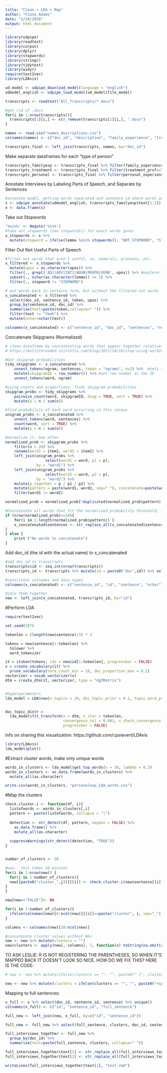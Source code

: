 ```yaml
---
title: "Clean + LDA + Map"
author: "Fiona Adams"
date: "2/24/2020"
output: html_document
---
```

```r
library(udpipe)
library(readtext)
library(corpus)
library(dplyr)
library(stopwords)
library(stringr)
library(tidytext)
library(widyr)
require(text2vec)
library(LDAvis)
```

```r
ud_model <- udpipe_download_model(language = "english")
udmodel_english <- udpipe_load_model(ud_model$file_model)

transcripts <- readtext("All_Transcripts/*.docx")
```

```r
#get rid of .docx
for(i in 1:nrow(transcripts)){
  transcripts[1][i,] <- str_remove(transcripts[1][i,], ".docx")
}

names <- read.csv("names_descriptions.csv")
colnames(names) <- c("doc_id", "description", "family_experience", "treatment_prof", "personal_experience")

transcripts_final <- left_join(transcripts, names, by="doc_id")
```

Make separate dataframes for each "type of person"
```r
transcripts_familyexp <- transcripts_final %>% filter(family_experience==TRUE)
transcripts_treatment <- transcripts_final %>% filter(treatment_prof==TRUE)
transcripts_personal <- transcripts_final %>% filter(personal_experience==TRUE)
```

Annotate Interviews by Labeling Parts of Speech, and Separate by Sentences
```r
#annotate model, getting words separated and sentence id where words are taken from
s <- udpipe_annotate(udmodel_english, transcripts_familyexp$text[1:2])
x <- data.frame(s)
```

Take out Stopwords
```r
'%nin%' <- Negate('%in%')
#take out stopwords (see stopwords() for exact words gone)
x_stopwords <- x %>% 
  mutate(stopword = ifelse(lemma %nin% stopwords(), "NOT.STOPWORD", "STOPWORD"))
```

Filter Out Not Useful Parts of Speech
```r
#filter out words that aren't useful, ie. numerals, pronouns, etc.
x_filtered <- x_stopwords %>% 
  mutate(upos = as.character(upos)) %>%
  filter(., grepl('ADJ|ADV|INTJ|NOUN|PROPN|VERB', upos)) %>% #explore: adv / intj inclusion
  subset(., nchar(as.character(lemma)) >= 3) %>%
  filter(., stopword != "STOPWORD")
```

```r
# put words back in sentence form, but without the filtered out words
x_concatenated <- x_filtered %>%
  select(doc_id, sentence_id, token, upos) %>% 
  group_by(sentence_id, doc_id) %>% 
  summarise(text=paste(token,collapse=" ")) %>%
  filter(text != "Yeah") %>%
  mutate(nchar=nchar(text))

colnames(x_concatenated) <- c("sentence_id", "doc_id", "sentences", "nchar")
```

Concatenate Skipgrams (Normalized)
```r
# clean dataframe by concatenating words that appear together relatively often
# https://multithreaded.stitchfix.com/blog/2017/10/18/stop-using-word2vec/

#Get skipgram probabilities
tidy_skipgrams <- x_concatenated %>%
    unnest_tokens(ngram, sentences, token = "ngrams", n=2) %>%  #sets sliding window of 2
    mutate(skipgramID = row_number()) %>% #set row number as the ID
    unnest_tokens(word, ngram)

#using counts and proportions, finds skipgram probabilities
skipgram_probs <- tidy_skipgrams %>%
    pairwise_count(word, skipgramID, diag = TRUE, sort = TRUE) %>%
    mutate(p = n / sum(n))

#find probability of each word occurring in this corpus
unigram_probs <- x_concatenated %>%
    unnest_tokens(word, sentences) %>%
    count(word, sort = TRUE) %>%
    mutate(p = n / sum(n))

#normalize it: how often
normalized_prob <- skipgram_probs %>%
    filter(n > 20) %>%
    rename(word1 = item1, word2 = item2) %>%
    left_join(unigram_probs %>%
                  select(word1 = word, p1 = p),
              by = "word1") %>%
    left_join(unigram_probs %>%
                  select(word2 = word, p2 = p),
              by = "word2") %>%
    mutate(p_together = p / p1 / p2) %>%
    mutate(pattern = paste(word1, word2, sep=" "), concatenate=paste(word1, word2, sep="_")) %>%
    filter(word1 != word2)

normalized_prob = normalized_prob[!duplicated(normalized_prob$pattern),]

#Concatenate all words that fit the normalized probability threshold, if there are more than 10 together
if (nrow(normalized_prob)>=10){
    for(i in 1:length(normalized_prob$pattern)) {
    x_concatenated$sentences <- str_replace_all(x_concatenated$sentences, normalized_prob$pattern[i], normalized_prob$concatenate[i])
}
} else {
    print ("No words to concatenate")
}
```

Add doc_id (the id with the actual name) to x_concatenated
```r
#add doc_id to transcripts
transcripts$id <- seq.int(nrow(transcripts))
transcripts_id <- transcripts %>% mutate(id = paste0("doc",id)) %>% select(-text)

#consistent colnames and data types
colnames(x_concatenated) <- c("sentence_id", "id", "sentence", "nchar")

#join them together
new <- left_join(x_concatenated, transcripts_id, by="id")
```

#Perform LDA
```r
require(text2vec)

set.seed(397)

tokenlen = (length(new$sentence)/3) * 2

tokens = new$sentence[1:tokenlen] %>% 
  tolower %>%
  word_tokenizer

it = itoken(tokens, ids = new$id[1:tokenlen], progressbar = FALSE)
v = create_vocabulary(it) %>% 
  prune_vocabulary(term_count_min = 10, doc_proportion_max = 0.2)
vectorizer = vocab_vectorizer(v)
dtm = create_dtm(it, vectorizer, type = "dgTMatrix")


#hyperparameters
lda_model = LDA$new(n_topics = 20, doc_topic_prior = 0.1, topic_word_prior = 0.01)


doc_topic_distr = 
  lda_model$fit_transform(x = dtm, n_iter = tokenlen, 
                          convergence_tol = 0.001, n_check_convergence = 25, 
                          progressbar = FALSE)
```

Info on sharing this visualization: https://github.com/cpsievert/LDAvis
```r
library(LDAvis)
lda_model$plot()
```

#Extract cluster words, make only unique words
```r
words_in_clusters <- lda_model$get_top_words(n = 30, lambda = 0.3)
words_in_clusters <- as.data.frame(words_in_clusters) %>% 
  mutate_all(as.character)
```

```r
write.csv(words_in_clusters, "personalexp_LDA_words.csv")
```

#Map the clusters
```r
check.cluster.i <- function(df, i){
  listofwords <- words_in_clusters[,i]
  pattern <- paste(listofwords, collapse = "|")
  
  detection <- str_detect(df, pattern, negate = FALSE) %>%
    as.data.frame() %>% 
    mutate_all(as.character)
  
  suppressWarnings(str_detect(detection, "TRUE"))
}


number_of_clusters <- 20

#wow.. this takes 20 minutes
for(i in 1:nrow(new)) {
  for(j in 1:number_of_clusters){
  new[[paste0("cluster_",j)]][[i]] <- check.cluster.i(new$sentence[[i]], j)
}
}

new[new=="FALSE"]<- NA
```

```r
for(i in 1:number_of_clusters){
  ifelse(colnames(new)[6:ncol(new)][[i]]==paste("cluster", i, sep="_"), new[6:ncol(new)][[i]] <- str_replace(new[6:ncol(new)][[i]], "TRUE", paste(i)), "breaks")
}
```
 
```r
columns <- colnames(new)[10:ncol(new)]

#concatenate cluster values without NAs
new <- new %>% mutate(clusters = "")
new$clusters <- apply(new[, columns], 1, function(x) toString(na.omit(x)))
```

TO ASK LESLIE: R IS NOT REGISTERING THE PARENTHESES, SO WHEN IT'S MAPPED BACK IT DOESN'T LOOK SO NICE. HOW DO WE FIX THIS? HERE IS THE CODE:
```r
# new <- new %>% mutate(ifelse(clusters == "", "", paste0(" (", clusters, ")")))

new <- new %>% mutate(clusters = ifelse(clusters == "", "", paste0("<span style=\"color:red\">", clusters, "</span>")))
```

Mapping to full sentences:
```r
x_full <- x %>% select(doc_id, sentence_id, sentence) %>% unique()
colnames(x_full) <- c("id", "sentence_id", "full_sentence")
```

```r
full_new <- left_join(new, x_full, by=c("id", "sentence_id"))

full_new <- full_new %>% select(full_sentence, clusters, doc_id, sentence_id)
```

```r
full_interviews_together <- full_new %>%
  group_by(doc_id) %>%
  summarise(text=paste(full_sentence, clusters, collapse=" "))
```

```r
full_interviews_together$text[1] <- str_replace_all(full_interviews_together$text[1], "AS:", "<br> AS: ")
full_interviews_together$text[1] <- str_replace_all(full_interviews_together$text[1], "GA:", "<br> GA: ")

writeLines(full_interviews_together$text[1], "test.rmd")
```

